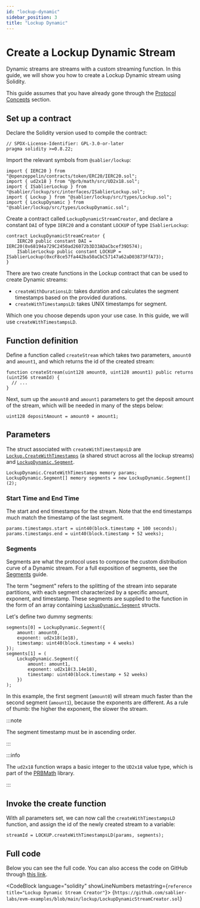 ```yaml
---
id: "lockup-dynamic"
sidebar_position: 3
title: "Lockup Dynamic"
---
```



# Create a Lockup Dynamic Stream

Dynamic streams are streams with a custom streaming function. In this guide, we will show you how to create a Lockup
Dynamic stream using Solidity.

This guide assumes that you have already gone through the [Protocol Concepts](/concepts/streaming) section.

<CautionNonProduction />

## Set up a contract

Declare the Solidity version used to compile the contract:

```solidity
// SPDX-License-Identifier: GPL-3.0-or-later
pragma solidity >=0.8.22;
```

Import the relevant symbols from `@sablier/lockup`:

```solidity
import { IERC20 } from "@openzeppelin/contracts/token/ERC20/IERC20.sol";
import { ud2x18 } from "@prb/math/src/UD2x18.sol";
import { ISablierLockup } from "@sablier/lockup/src/interfaces/ISablierLockup.sol";
import { Lockup } from "@sablier/lockup/src/types/Lockup.sol";
import { LockupDynamic } from "@sablier/lockup/src/types/LockupDynamic.sol";
```

Create a contract called `LockupDynamicStreamCreator`, and declare a constant `DAI` of type `IERC20` and a constant
`LOCKUP` of type `ISablierLockup`:

```solidity
contract LockupDynamicStreamCreator {
    IERC20 public constant DAI = IERC20(0x68194a729C2450ad26072b3D33ADaCbcef39D574);
    ISablierLockup public constant LOCKUP = ISablierLockup(0xcF8ce57fa442ba50aCbC57147a62aD03873FfA73);
}
```

<HardcodedDemonstration protocol="Lockup" />

There are two create functions in the Lockup contract that can be used to create Dynamic streams:

- `createWithDurationsLD`: takes duration and calculates the segment timestamps based on the provided durations.
- `createWithTimestampsLD`: takes UNIX timestamps for segment.

Which one you choose depends upon your use case. In this guide, we will use `createWithTimestampsLD`.

## Function definition

Define a function called `createStream` which takes two parameters, `amount0` and `amount1`, and which returns the id of
the created stream:

```solidity
function createStream(uint128 amount0, uint128 amount1) public returns (uint256 streamId) {
  // ...
}
```

Next, sum up the `amount0` and `amount1` parameters to get the deposit amount of the stream, which will be needed in
many of the steps below:

```solidity
uint128 depositAmount = amount0 + amount1;
```

<TokenApproval />

## Parameters

The struct associated with `createWithTimestampsLD` are
[`Lockup.CreateWithTimestamps`](/reference/lockup/contracts/types/library.Lockup#createwithtimestamps) (a shared struct
across all the lockup streams) and
[`LockupDynamic.Segment`](/reference/lockup/contracts/types/library.LockupDynamic#segment).

```solidity
LockupDynamic.CreateWithTimestamps memory params;
LockupDynamic.Segment[] memory segments = new LockupDynamic.Segment[](2);
```

<LockupParam />

### Start Time and End Time

The start and end timestamps for the stream. Note that the end timestamps much match the timestamp of the last segment.

```solidity
params.timestamps.start = uint40(block.timestamp + 100 seconds);
params.timestamps.end = uint40(block.timestamp + 52 weeks);
```

### Segments

Segments are what the protocol uses to compose the custom distribution curve of a Dynamic stream. For a full exposition
of segments, see the [Segments](/concepts/lockup/segments) guide.

The term "segment" refers to the splitting of the stream into separate partitions, with each segment characterized by a
specific amount, exponent, and timestamp. These segments are supplied to the function in the form of an array containing
[`LockupDynamic.Segment`](/reference/lockup/contracts/types/library.LockupDynamic#segment) structs.

Let's define two dummy segments:

```solidity
segments[0] = LockupDynamic.Segment({
    amount: amount0,
    exponent: ud2x18(1e18),
    timestamp: uint40(block.timestamp + 4 weeks)
});
segments[1] = (
    LockupDynamic.Segment({
        amount: amount1,
        exponent: ud2x18(3.14e18),
        timestamp: uint40(block.timestamp + 52 weeks)
    })
);
```

In this example, the first segment (`amount0`) will stream much faster than the second segment (`amount1`), because the
exponents are different. As a rule of thumb: the higher the exponent, the slower the stream.

:::note

The segment timestamp must be in ascending order.

:::

:::info

The `ud2x18` function wraps a basic integer to the `UD2x18` value type, which is part of the
[PRBMath](https://github.com/PaulRBerg/prb-math) library.

:::

## Invoke the create function

With all parameters set, we can now call the `createWithTimestampsLD` function, and assign the id of the newly created
stream to a variable:

```solidity
streamId = LOCKUP.createWithTimestampsLD(params, segments);
```

## Full code

Below you can see the full code. You can also access the code on GitHub through
[this link](https://github.com/sablier-labs/evm-examples/blob/main/lockup/LockupDynamicStreamCreator.sol).

<CodeBlock language="solidity" showLineNumbers metastring={`reference title="Lockup Dynamic Stream Creator"`}>
  {`https://github.com/sablier-labs/evm-examples/blob/main/lockup/LockupDynamicStreamCreator.sol`}
</CodeBlock>

